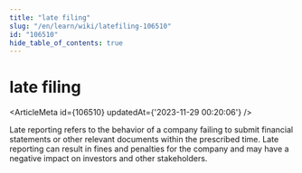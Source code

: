 ```yaml
---
title: "late filing"
slug: "/en/learn/wiki/latefiling-106510"
id: "106510"
hide_table_of_contents: true
---
```



# late filing

<ArticleMeta id={106510} updatedAt={'2023-11-29 00:20:06'} />
<div className='border-solid border-b border-t-0 my-4 border-[var(--ifm-color-gray-300)]' />

Late reporting refers to the behavior of a company failing to submit financial statements or other relevant documents within the prescribed time. Late reporting can result in fines and penalties for the company and may have a negative impact on investors and other stakeholders.
